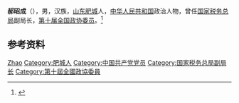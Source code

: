 '''郝昭成'''（{{bd|1944年|8月|}}），男，汉族，[[山东|山东]][[肥城|肥城]]人，[[中华人民共和国|中华人民共和国]]政治人物，曾任[[国家税务总局|国家税务总局]]副局长，[[第十届全国政协委员|第十届全国政协委员]]。<ref>{{Cite web|title=郝昭成|url=http://ts.cufe.edu.cn/info/1027/4612.htm|accessdate=2020-12-15|work=中央财经大学培训学院}}</ref>

== 参考资料 ==
{{reflist}}

{{中国人物小作品}}

{{Authority control}}
{{DEFAULTSORT:Hao郝}}
[[Category:郝姓|Zhao]]
[[Category:肥城人|Category:肥城人]]
[[Category:中国共产党党员|Category:中国共产党党员]]
[[Category:国家税务总局副局长|Category:国家税务总局副局长]]
[[Category:第十屆全國政協委員|Category:第十屆全國政協委員]]